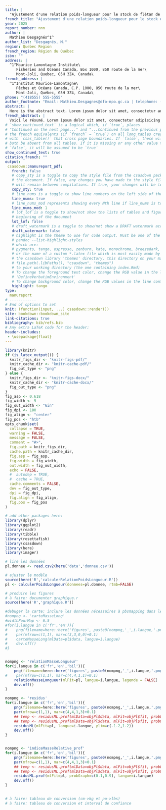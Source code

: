 ```yaml
---
title: |
  "Ajustement d'une relation poids-longueur pour le stock de flétan de l'Atlantique (*Hippoglossus hippoglossus*) du golfe du Saint-Laurent (OPANO 4RST)"
french_title: "Ajustement d'une relation poids-longueur pour le stock de flétan de l'Atlantique (*Hippoglossus hippoglossus*) du golfe du Saint-Laurent (OPANO 4RST)"
year: 2025
report_number: nnn
author: |
  Mathieu Desgagnés^1^
author_list: "Desgagnés, M."
region: Quebec Region
french_region: Région du Québec
isbn: ""
address: |
  ^1^Maurice Lamontagne Institute\
     Fisheries and Oceans Canada, Box 1000, 850 route de la mer\
     Mont-Joli, Quebec, G5H 3Z4, Canada\
french_address: |
  ^1^Institut Maurice-Lamontagne\
     Pêches et Océans Canada, C.P. 1000, 850 route de la mer\
     Mont-Joli, Québec, G5H 3Z4, Canada\
phone: "(418555) 555-5555"
author_footnote: "Email: Mathieu.Desgagnes@dfo-mpo.gc.ca | telephone: (418) 509-0879"
abstract: |
  Here is the abstract text. Lorem ipsum dolor sit amet, consectetur adipisicing elit, sed do eiusmod tempor incididunt ut labore et dolore magna aliqua. Ut enim ad minim veniam, quis nostrud exercitation ullamco laboris nisi ut aliquip ex ea commodo consequat. Duis aute irure dolor in reprehenderit in voluptate velit esse cillum dolore eu fugiat nulla pariatur. Excepteur sint occaecat cupidatat non proident, sunt in culpa qui officia deserunt mollit anim id est laborum.
french_abstract: |
  Voici le résumé. Lorem ipsum dolor sit amet, consectetur adipisicing elit, sed do eiusmod tempor incididunt ut labore et dolore magna aliqua. Ut enim ad minim veniam, quis nostrud exercitation ullamco laboris nisi ut aliquip ex ea commodo consequat. Duis aute irure dolor in reprehenderit in voluptate velit esse cillum dolore eu fugiat nulla pariatur. Excepteur sint occaecat cupidatat non proident, sunt in culpa qui officia deserunt mollit anim id est laborum.
# `show_continued_text` is a logical which, if `true`, places
# "Continued on the next page..." and "...Continued from the previous page" or
# the french equivalents (if `french` = `true`) on all long tables created
# with `csas_table()` that cross page boundaries. If `false`, these will
# both be absent from all tables. If it is missing or any other value than
# `false`, it will be assumed to be `true`
show_continued_text: true
citation_french: ""
output:
 csasdown::manureport_pdf:
   french: false
   # copy_sty is a toggle to copy the style file from the csasdown package every time you compile
   # the document. If false, any changes you have made to the style file in your project
   # will remain between compilations. If true, your changes will be lost when you compile
   copy_sty: true
   # line_nums is a toggle to show line numbers on the left side of the page. 
   line_nums: true
   # line_nums_mod represents showing every Nth line if line_nums is true
   line_nums_mod: 1
   # lot_lof is a toggle to show/not show the lists of tables and figures at the
   # beginning of the document
   lot_lof: false
   # draft_watermark is a toggle to show/not show a DRAFT watermark across every page
   draft_watermark: false
   # highlight is the theme to use for code output. Must be one of the list given by:
   # pandoc --list-highlight-styles
   # which are:
   # pygments, tango, espresso, zenburn, kate, monochrome, breezedark, haddock
   # or the name of a custom *.latex file which is most easily made by copying one from 
   # the csasdown library 'themes' directory, this directory on your machine:
   # file.path(.libPaths(), "csasdown", "themes")
   # to your working directory (the one containing index.Rmd)
   # To change the foreground text color, change the RGB value in the line containing
   # 'DefineVerbatimEnvironment'
   # To change background color, change the RGB values in the line containing 'shadecolor'
   highlight: tango
type:
  manureport
# ------------
# End of options to set
knit: (function(input, ...) csasdown::render())
site: bookdown::bookdown_site
link-citations: true
bibliography: bib/refs.bib
# Any extra LaTeX code for the header:
header-includes:
 - \usepackage{float}
---
```


```r
library(knitr)
if (is_latex_output()) {
  knitr_figs_dir <- "knitr-figs-pdf/"
  knitr_cache_dir <- "knitr-cache-pdf/"
  fig_out_type <- "png"
} else {
  knitr_figs_dir <- "knitr-figs-docx/"
  knitr_cache_dir <- "knitr-cache-docx/"
  fig_out_type <- "png"
}
fig_asp <- 0.618
fig_width <- 9
fig_out_width <- "6in"
fig_dpi <- 180
fig_align <- "center"
fig_pos <- "htb"
opts_chunk$set(
  collapse = TRUE,
  warning = FALSE,
  message = FALSE,
  comment = "#>",
  fig.path = knitr_figs_dir,
  cache.path = knitr_cache_dir,
  fig.asp = fig_asp,
  fig.width = fig_width,
  out.width = fig_out_width,
  echo = FALSE,
  #  autodep = TRUE,
  #  cache = TRUE,
  cache.comments = FALSE,
  dev = fig_out_type,
  dpi = fig_dpi,
  fig.align = fig_align,
  fig.pos = fig_pos
)
```

```r
# add other packages here:
library(dplyr)
library(ggplot2)
library(readr)
library(tibble)
library(rosettafish)
library(csasdown)
library(here)
library(imager)
```

```r

# lire les données
pl.donnee <- read.csv2(here('data','donnee.csv'))

# ajuster le modèle
source(here('R','calculerRelationPoidsLongueur.R'))
pl <- calculerPoidsLongueur(donnees=pl.donnee, rtmb=FALSE)

# produire les figures
# à faire: documenter graphique.r
source(here('R','graphique.R'))

#debuger la carte: inclure les données nécessaires à pbsmapping dans le dossier git
#nompng <- 'carteMasseLong'
#widthPourMap <- 6.5
#for(i.langue in c('fr','en')){
#    png(filename=here::here('figures', paste0(nompng,'_',i.langue,'.png')), height=widthPourMap*0.73, width=widthPourMap, units='in', res=300)
#    par(mfrow=c(1,1), mar=c(3,3,0,0)+0.1)
#    carteMasseLong(mlData=pl$data, langue=i.langue)
#    dev.off()
#}


nompng <- 'relationMasseLongueur'
for(i.langue in c('fr','en','bil')){
    png(filename=here::here('figures', paste0(nompng,'_',i.langue,'.png')), height=5, width=8, units='in', res=300)
#    par(mfrow=c(1,1), mar=c(4,4,1,1)+0.1)
    relationMasseLongueur(mlFit=pl, langue=i.langue, legende = FALSE)
    dev.off()
}

nompng <- 'residus'
for(i.langue in c('fr','en','bil')){
    png(filename=here::here('figures', paste0(nompng,'_',i.langue,'.png')), height=5, width=8, units='in', res=300)
    par(mfrow=c(1,1), mar=c(4,4,1,3)+0.1)
    ## temp <- residusML.prof(mlData=objPl$data, mlFit=objPl$fit, probGraph=c(0.025,0.975), langue=i.langue)
    ## temp <- residusML.prof(mlData=objPl$data, mlFit=objPl$fit, probGraph=c(0.05,0.95), langue=i.langue)
    residusML(mlFit=pl, langue=i.langue, ylim=c(-1.2,1.2))
    dev.off()
}


nompng <- 'indiceMasseRelative_prof'
for(i.langue in c('fr','en','bil')){
    png(filename=here::here('figures', paste0(nompng,'_',i.langue,'.png')), height=5, width=8, units='in', res=300)
    par(mfrow=c(1,1), mar=c(4,4,1,3)+0.1)
    ## temp <- residusML.prof(mlData=objPl$data, mlFit=objPl$fit, probGraph=c(0.025,0.975), langue=i.langue)
    ## temp <- residusML.prof(mlData=objPl$data, mlFit=objPl$fit, probGraph=c(0.05,0.95), langue=i.langue)
    residusML.prof(mlFit=pl, probGraph=c(0.1,0.9), langue=i.langue)
    dev.off()
}

    
# à faire: tableau de conversion (cm->kg et po->lbs)
# à faire: tableau de conversion et interval de confiance



```